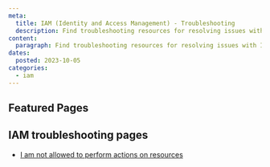 ```yaml
---
meta:
  title: IAM (Identity and Access Management) - Troubleshooting
  description: Find troubleshooting resources for resolving issues with IAM.
content:
  paragraph: Find troubleshooting resources for resolving issues with IAM.
dates:
  posted: 2023-10-05
categories:
  - iam
---
```


<ProductHeader
  productName="IAM troubleshooting"
  productLogo="iam"
  description="Discover how to solve the most common issues with Scaleway IAM."
/>

## Featured Pages

<Grid>
    <DefaultCard
      title="IAM FAQ"
      description="General info on Scaleway IAM."
      url="/faq/iam/"
      label="See more"
    />
    <DefaultCard
      title="Understanding Scaleway IAM"
      description="A detailed overview of Scaleway IAM features."
      url="/iam/how-to/add-payment-method/"
      label="See more"
    />
    <DefaultCard
      title="Understanding IAM Policies"
      description="Detailed additional content for policies within Scaleway IAM."
      url="/iam/reference-content/policy/"
      label="See more"
    />
</Grid>
<Grid>
    <DefaultCard
      title="Using IAM API keys with Object Storage"
      description="This page explains how to use IAM API keys with Object Storage"
      url="/iam/api-cli/using-api-key-object-storage/"
      label="See more"
    />
    <DefaultCard
      title="Permission sets reference"
      description="Explore how to define and manage permission sets for user access control."
      url="/iam/reference-content/permission-sets/"
      label="See more"
    />
</Grid>

## IAM troubleshooting pages

- [I am not allowed to perform actions on resources](/iam/troubleshooting/cannot-use-resources)
